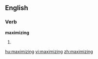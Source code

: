 
==English==

===Verb===
'''maximizing'''

# {{present participle of|[[maximize]]}}

[[hu:maximizing]]
[[vi:maximizing]]
[[zh:maximizing]]